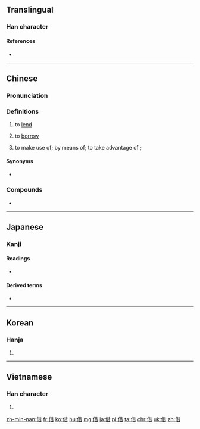 {{also|藉}}
==Translingual==

===Han character===
{{Han char|rn=9|rad=人|as=08|sn=10|four=2426<sub>1</sub>|canj=人廿日 (OTA)|ids=⿰[[亻]][[昔]]}}

====References====
* {{Han ref|kx=0108.100|dkj=00781|dj=0230.060|hdz=10171.050|uh=501F|ud=20511|bh=ADC9|bd=44489}}

----

==Chinese==

===Pronunciation===
{{zh-pron
|m=jiè
|ma=y
|c=ze3
|h=pfs=chia
|mn=chioh
|w=2tsia
|mc=y
|oc=y
|lc=y
|cat=v
}}

===Definitions===
{{zh-hanzi}}

# to [[lend]]
#: {{zh-usex|我 沒 有 書，你 能 借 我 一 本 嗎？|I haven' t got any book ; can you '''lend''' me one ?}}
#: {{zh-usex|可以\可 唔 可以 借 本 書 畀 我 呀？|Can you lend me a book?|tr=Ho2 m4 ho2–ji5 ze3 bun2 syu1 bei2 ngo5 aa3?|C-GZ}}
# to [[borrow]]
#: {{zh-usex|我 可以 借 你 的 書 嗎？|Can I '''borrow''' your book?}}
# to make use of; by means of; to take advantage of {{qualifier|an opportunity}};
#: {{zh-usex|他 借 慈善 事業 為名 欺騙 了 他們。|He deceived them '''under''' the veil of charity.}}
#: {{zh-usex|他們 借 雷達 標示 飛機 的 動向。|They plotted aircraft movements '''by''' radar.}}
#: {{zh-usex|她 借 著[着]{zhe} 閃爍 的 燭[烛]{zhú}光 讀書。|She was reading '''by''' the flickering light of the candle.}}
#: {{zh-usex|我 想 借 這 個 機會，對 你們 的 幫助 表示 感謝。|I would like '''to take advantage''' of this opportunity to express my thanks for your help.}}

====Synonyms====
* {{zh-l|貸|dài|to lend on interest, to borrow}}

===Compounds===
* {{zh-l|假借}}

{{zh-cat|Beginning}}

----

==Japanese==

===Kanji===
{{ja-kanji|grade=4|rs=人08}}

====Readings====
* {{ja-readings|goon=[[しゃ]] (sha), [[しゃく]] (shaku)|kanon=[[しゃ]] (sha), [[せき]] (seki) {{non-joyo-reading}}|kun=[[かりる]] (kariru), [[かり]] (kari), [[たとい]] (tatoi)}}

====Derived terms====
* {{l|ja|借りる|tr=[[かりる]], kariru}}

----

==Korean==

===Hanja===
{{ko-hanja|hangeul=[[차]], [[적]]|mr=ch'a, chŏk}}

# {{defn|lang=ko|sort=人08}}

----

==Vietnamese==

===Han character===
{{vi-hantu|[[tá]]|rs=人08}}

# {{defn|lang=vi|sort=人08}}

[[zh-min-nan:借]]
[[fr:借]]
[[ko:借]]
[[hu:借]]
[[mg:借]]
[[ja:借]]
[[pl:借]]
[[ta:借]]
[[chr:借]]
[[uk:借]]
[[zh:借]]
